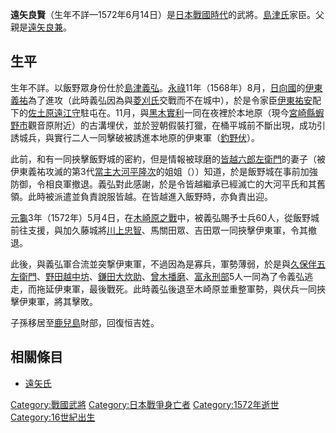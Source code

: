 {{unreferenced|time=2016-10-08T14:23:01+00:00}}
{{日本武士
|名稱= 遠矢 良賢
|圖片名稱= 
|圖片大小= 
|圖片說明= 
|時代= [[日本戰國時代|日本戰國時代]]
|出生日期= 不詳
|出生地點= 
|逝世日期= [[元龜|元龜]]3年5月4日（1572年6月14日）
|逝世地點= 
|假名= 
|羅馬字= 
|幼名= 
|改名= 
|别名= 下總守（通稱）
|諡号= 
|神号= 
|戒名= 
|洗禮名= 
|墓所= 
|朝廷官位= 
|幕府職位= 
|主君= [[島津義弘|島津義弘]]
|藩= 
|氏族= [[莫禰氏|莫禰氏]]庶家[[遠矢氏|遠矢氏]]
|父母= 父：[[遠矢良兼|遠矢良兼]]
|養父= 
|養母= 
|兄弟= 兄：[[遠矢良時|遠矢良時]]
|姐妹= 
|正室= 不詳
|側室= 
|嗣子= 不詳
|嗣女= 
|養子= 
|養女= 
}}
{{japanese|japanese=遠矢 良賢|kana=とおや よしかた|romaji=Tōya Yoshikata}}
'''遠矢良賢'''（生年不詳—1572年6月14日）是[[日本戰國時代|日本戰國時代]]的武將。[[島津氏|島津氏]]家臣。父親是[[遠矢良兼|遠矢良兼]]。

== 生平 ==
生年不詳。以飯野眾身份仕於[[島津義弘|島津義弘]]。[[永祿|永祿]]11年（1568年）8月，[[日向國|日向國]]的[[伊東義祐|伊東義祐]]為了進攻{{tsl|ja|飯野城}}（此時義弘因為與[[菱刈氏|菱刈氏]]交戰而不在城中），於是令家臣[[伊東祐安|伊東祐安]]配下的[[佐土原遠江守|佐土原遠江守]]駐屯在{{tsl|ja|桶平城}}。11月，與[[黑木實利|黑木實利]]一同在夜裡於本地原（現今[[宮崎縣|宮崎縣]][[蝦野市|蝦野市]]觀音原附近）的古溝埋伏，並於翌朝假裝打獵，在桶平城前不斷出現，成功引誘城兵，與實行二人一同擊破被誘進本地原的伊東軍（[[釣野伏|釣野伏]]）。

此前，{{tsl|ja|伊東氏}}和{{tsl|ja|相良氏}}有一同挾擊飯野城的密約，但是情報被球磨的[[皆越六郎左衛門|皆越六郎左衛門]]的妻子（被伊東義祐攻滅的{{tsl|ja|大河平氏}}第3代[[當主|當主]][[大河平隆次|大河平隆次]]的姐姐（{{lang|ja|ナミ}}））知道，於是飯野城在事前加強防御，令相良軍撤退。義弘對此感謝，於是令皆越繼承已經滅亡的大河平氏和其舊領。此時被派遣並負責說服皆越。在皆越進入飯野時，亦負責出迎。

[[元龜|元龜]]3年（1572年）5月4日，在[[木崎原之戰|木崎原之戰]]中，被義弘賜予士兵60人，從飯野城前往{{tsl|ja|加久藤城}}支援，與加久藤城將[[川上忠智|川上忠智]]、馬關田眾、吉田眾一同挾擊伊東軍，令其撤退。

此後，與義弘軍合流並突撃伊東軍，不過因為是寡兵，軍勢薄弱，於是與[[久保伴五左衛門|久保伴五左衛門]]、[[野田越中坊|野田越中坊]]、[[鎌田大炊助|鎌田大炊助]]、[[曾木播磨|曾木播磨]]、[[富永刑部|富永刑部]]5人一同為了令義弘逃走，而拖延伊東軍，最後戰死。此時義弘後退至木崎原並重整軍勢，與伏兵一同挾擊伊東軍，將其擊敗。

子孫移居至[[鹿兒島縣|鹿兒島]]財部，回復恒吉姓。

== 相關條目 ==
*[[遠矢氏|遠矢氏]]

[[Category:戰國武將|Category:戰國武將]]
[[Category:日本戰爭身亡者|Category:日本戰爭身亡者]]
[[Category:1572年逝世|Category:1572年逝世]]
[[Category:16世紀出生|Category:16世紀出生]]